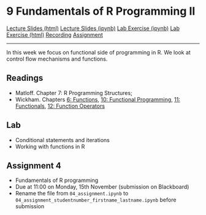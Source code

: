 # 9 Fundamentals of R Programming II

<div id="buttons">
<a class="btn btn-primary btn-lg" role="button" href="lectures/09_week.html">Lecture Slides (html)</a>
<a class="btn btn-secondary btn-lg" role="button" href="https://github.com/ASDS-TCD/POP77001_Computer_Programming_2021/blob/main/lectures/09_week.ipynb">Lecture Slides (ipynb)</a>
<a class="btn btn-success btn-lg" role="button" href="https://github.com/ASDS-TCD/POP77001_Computer_Programming_2021/blob/main/labs/09_week.ipynb">Lab Exercise (ipynb)</a>
<a class="btn btn-secondary btn-lg" role="button" href="labs/09_week.html">Lab Exercise (html)</a>
<a class="btn btn-warning btn-lg" role="button" href="recordings/09_week_lecture.mp3">Recording</a>
<a class="btn btn-danger btn-lg" role="button" href="https://github.com/ASDS-TCD/POP77001_Computer_Programming_2021/blob/main/assignments/04_assignment.ipynb">Assignment</a>
</div>
---

In this week we focus on functional side of programming in R. We look at control flow mechanisms and functions.

## Readings

- Matloff. Chapter 7: R Programming Structures;
- Wickham. Chapters [6: Functions](http://adv-r.had.co.nz/Functions.html), [10: Functional Programming](http://adv-r.had.co.nz/Functional-programming.html), [11: Functionals](http://adv-r.had.co.nz/Functionals.html), [12: Function Operators](http://adv-r.had.co.nz/Function-operators.html)

## Lab

- Conditional statements and iterations
- Working with functions in R

## Assignment 4

- Fundamentals of R programming
- Due at 11:00 on Monday, 15th November (submission on Blackboard)
- Rename the file from `04_assignment.ipynb` to `04_assignment_studentnumber_firstname_lastname.ipynb` before submission
